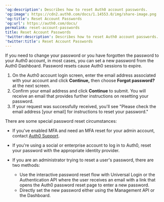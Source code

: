 ---
'og:description': Describes how to reset Auth0 account passwords.
'og:image': https://cdn2.auth0.com/docs/1.14553.0/img/share-image.png
'og:title': Reset Account Passwords
'og:url': https://auth0.com/docs/
permalink: reset-account-passwords
title: Reset Account Passwords
'twitter:description': Describes how to reset Auth0 account passwords.
'twitter:title': Reset Account Passwords
---
If you need to change your password or you have forgotten the password to your Auth0 account, in most cases, you can set a new password from the <Tooltip tip="Auth0 Dashboard: Auth0's main product to configure your services." cta="View Glossary" href="/docs/glossary?term=Auth0+Dashboard">Auth0 Dashboard</Tooltip>. Password resets cause Auth0 sessions to expire.

1. On the Auth0 account login screen, enter the email address associated with your account and click **Continue,** then choose **Forgot password?** at the next screen.
2. Confirm your email address and click **Continue** to submit. You will receive an email that provides further instructions on resetting your password.
3. If your request was successfully received, you'll see "Please check the email address [your email] for instructions to reset your password."

There are some special password reset circumstances:

* If you've enabled <Tooltip tip="Multi-factor authentication (MFA): User authentication process that uses a factor in addition to username and password such as a code via SMS." cta="View Glossary" href="/docs/glossary?term=MFA">MFA</Tooltip> and need an MFA reset for your admin account, contact [Auth0 Support](https://support.auth0.com).
* If you're using a social or enterprise account to log in to Auth0, reset your password with the appropriate <Tooltip tip="Identity Provider (IdP): Service that stores and manages digital identities." cta="View Glossary" href="/docs/glossary?term=identity+provider">identity provider</Tooltip>.
* If you are an administrator trying to reset a user's password, there are two methods:

  + Use the interactive password reset flow with Universal Login or the Authentication API where the user receives an email with a link that opens the Auth0 password reset page to enter a new password.
  + Directly set the new password either using the Management API or the Dashboard.